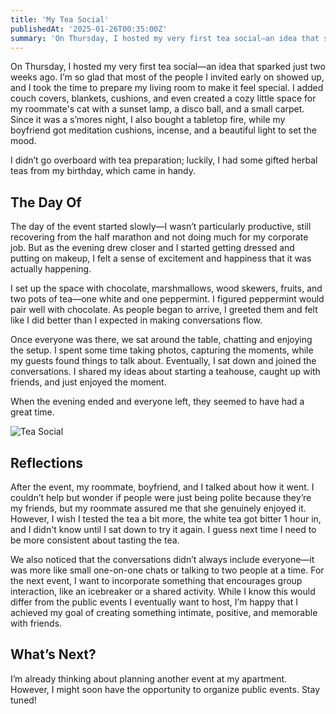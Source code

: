 ```yaml
---
title: 'My Tea Social'
publishedAt: '2025-01-26T00:35:00Z'
summary: 'On Thursday, I hosted my very first tea social—an idea that sparked just two weeks ago. I’m so glad that most of the people I invited early on showed up, and I took the time to prepare my living room to make it feel special. I added couch covers, blankets, cushions, and even created a cozy little space for my roommate's cat with a sunset lamp, a disco ball, and a small carpet. Since it was a s’mores night, I also bought a tabletop fire, while my boyfriend got meditation cushions, incense, and a beautiful light to set the mood.'
---
```


On Thursday, I hosted my very first tea social—an idea that sparked just two weeks ago. I’m so glad that most of the people I invited early on showed up, and I took the time to prepare my living room to make it feel special. I added couch covers, blankets, cushions, and even created a cozy little space for my roommate's cat with a sunset lamp, a disco ball, and a small carpet. Since it was a s’mores night, I also bought a tabletop fire, while my boyfriend got meditation cushions, incense, and a beautiful light to set the mood.

I didn’t go overboard with tea preparation; luckily, I had some gifted herbal teas from my birthday, which came in handy.

## The Day Of

The day of the event started slowly—I wasn’t particularly productive, still recovering from the half marathon and not doing much for my corporate job. But as the evening drew closer and I started getting dressed and putting on makeup, I felt a sense of excitement and happiness that it was actually happening.

I set up the space with chocolate, marshmallows, wood skewers, fruits, and two pots of tea—one white and one peppermint. I figured peppermint would pair well with chocolate. As people began to arrive, I greeted them and felt like I did better than I expected in making conversations flow.

Once everyone was there, we sat around the table, chatting and enjoying the setup. I spent some time taking photos, capturing the moments, while my guests found things to talk about. Eventually, I sat down and joined the conversations. I shared my ideas about starting a teahouse, caught up with friends, and just enjoyed the moment.

When the evening ended and everyone left, they seemed to have had a great time.

![Tea Social](/images/teasocial.jpg)

## Reflections

After the event, my roommate, boyfriend, and I talked about how it went. I couldn’t help but wonder if people were just being polite because they’re my friends, but my roommate assured me that she genuinely enjoyed it. However, I wish I tested the tea a bit more, the white tea got bitter 1 hour in, and I didn't know until I sat down to try it again. I guess next time I need to be more consistent about tasting the tea.

We also noticed that the conversations didn’t always include everyone—it was more like small one-on-one chats or talking to two people at a time. For the next event, I want to incorporate something that encourages group interaction, like an icebreaker or a shared activity. While I know this would differ from the public events I eventually want to host, I’m happy that I achieved my goal of creating something intimate, positive, and memorable with friends.

## What’s Next?

I’m already thinking about planning another event at my apartment. However, I might soon have the opportunity to organize public events. Stay tuned!

